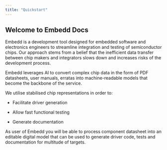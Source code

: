```yaml
---
title: "Quickstart"
---
```


## Welcome to Embedd Docs

Embedd is a development tool designed for embedded software and electronics engineers to streamline integration and testing of semiconductor chips. Our approach stems from a belief that the inefficient data transfer between chip makers and integrators slows down and increases risks of the development process.

Embedd leverages AI to convert complex chip data in the form of PDF datasheets, user manuals, erratas into machine-readable models that become the backbone of the service.

We utilise stabilised chip representations in order to:

* Facilitate driver generation

* Allow fast functional testing

* Generate documentation

As user of Embedd you will be able to process component datasheet into an editable digital model that can be used to generate driver code, tests and documentation for multitude of targets.

##